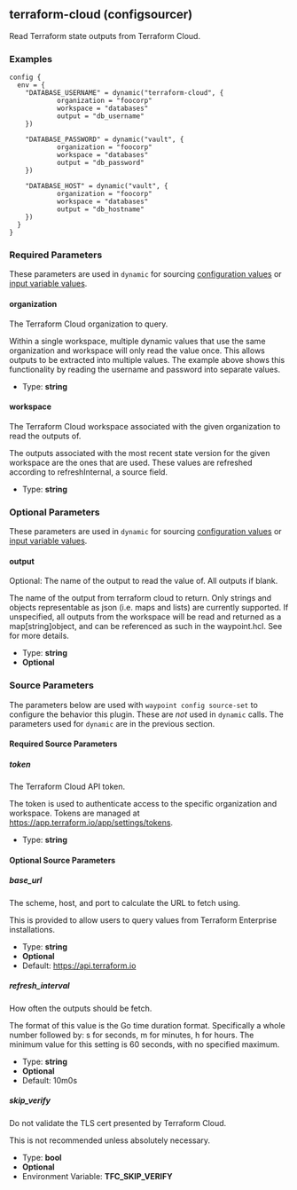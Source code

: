 ## terraform-cloud (configsourcer)

Read Terraform state outputs from Terraform Cloud.

### Examples

```hcl
config {
  env = {
    "DATABASE_USERNAME" = dynamic("terraform-cloud", {
			organization = "foocorp"
			workspace = "databases"
			output = "db_username"
    })

    "DATABASE_PASSWORD" = dynamic("vault", {
			organization = "foocorp"
			workspace = "databases"
			output = "db_password"
    })

    "DATABASE_HOST" = dynamic("vault", {
			organization = "foocorp"
			workspace = "databases"
			output = "db_hostname"
    })
  }
}
```

### Required Parameters

These parameters are used in `dynamic` for sourcing [configuration values](/waypoint/docs/app-config/dynamic) or [input variable values](/waypoint/docs/waypoint-hcl/variables/dynamic).

#### organization

The Terraform Cloud organization to query.

Within a single workspace, multiple dynamic values that use the same organization and workspace will only read the value once. This allows outputs to be extracted into multiple values. The example above shows this functionality by reading the username and password into separate values.

- Type: **string**

#### workspace

The Terraform Cloud workspace associated with the given organization to read the outputs of.

The outputs associated with the most recent state version for the given workspace are the ones that are used. These values are refreshed according to refreshInternal, a source field.

- Type: **string**

### Optional Parameters

These parameters are used in `dynamic` for sourcing [configuration values](/waypoint/docs/app-config/dynamic) or [input variable values](/waypoint/docs/waypoint-hcl/variables/dynamic).

#### output

Optional: The name of the output to read the value of. All outputs if blank.

The name of the output from terraform cloud to return. Only strings and objects representable as json (i.e. maps and lists) are currently supported. If unspecified, all outputs from the workspace will be read and returned as a map[string]object, and can be referenced as such in the waypoint.hcl. See <docs> for more details.

- Type: **string**
- **Optional**

### Source Parameters

The parameters below are used with `waypoint config source-set` to configure
the behavior this plugin. These are _not_ used in `dynamic` calls. The
parameters used for `dynamic` are in the previous section.

#### Required Source Parameters

##### token

The Terraform Cloud API token.

The token is used to authenticate access to the specific organization and workspace. Tokens are managed at https://app.terraform.io/app/settings/tokens.

- Type: **string**

#### Optional Source Parameters

##### base_url

The scheme, host, and port to calculate the URL to fetch using.

This is provided to allow users to query values from Terraform Enterprise installations.

- Type: **string**
- **Optional**
- Default: https://api.terraform.io

##### refresh_interval

How often the outputs should be fetch.

The format of this value is the Go time duration format. Specifically a whole number followed by: s for seconds, m for minutes, h for hours. The minimum value for this setting is 60 seconds, with no specified maximum.

- Type: **string**
- **Optional**
- Default: 10m0s

##### skip_verify

Do not validate the TLS cert presented by Terraform Cloud.

This is not recommended unless absolutely necessary.

- Type: **bool**
- **Optional**
- Environment Variable: **TFC_SKIP_VERIFY**
